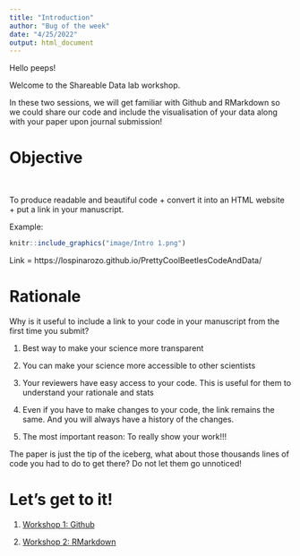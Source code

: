 ```yaml
---
title: "Introduction"
author: "Bug of the week"
date: "4/25/2022"
output: html_document
---
```


Hello peeps!

Welcome to the Shareable Data lab workshop. 

In these two sessions, we will get familiar with Github and RMarkdown so we could share our code and include the visualisation of your data along with your paper upon journal submission!

# Objective

<br>

To produce readable and beautiful code + convert it into an HTML website + put a link in your manuscript.  

Example:

```r
knitr::include_graphics("image/Intro 1.png")
```

Link = https://lospinarozo.github.io/PrettyCoolBeetlesCodeAndData/ 


# Rationale

Why is it useful to include a link to your code in your manuscript from the first time you submit? 

1) Best way to make your science more transparent  

2) You can make your science more accessible to other scientists  

3) Your reviewers have easy access to your code. This is useful for them to understand your rationale and stats  

4) Even if you have to make changes to your code, the link remains the same. And you will always have a history of the changes.  

5) The most important reason: To really show your work!!!  

The paper is just the tip of the iceberg, what about those thousands  lines of code you had to do to get there? Do not let them go unnoticed!


# Let's get to it!

1. [Workshop 1: Github](workshopGithub.html) 

1. [Workshop 2: RMarkdown](workshopRMarkdown.html) 
